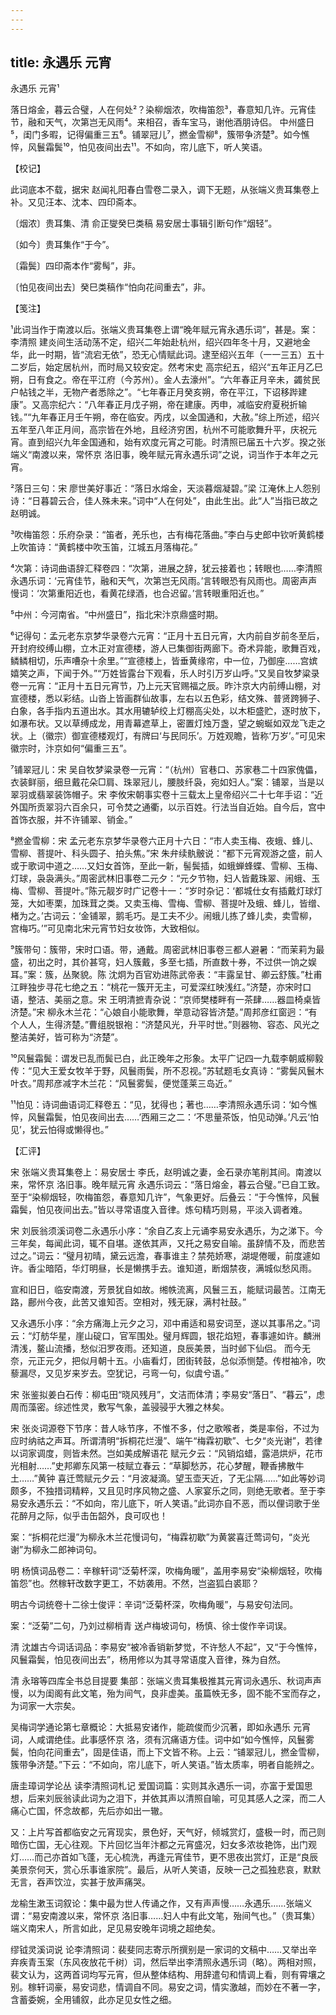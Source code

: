 ```yaml
---
---
---
```

title: 永遇乐 元宵
---



永遇乐 元宵¹





落日熔金，暮云合璧，人在何处²？染柳烟浓，吹梅笛怨³，春意知几许。元宵佳节，融和天气，次第岂无风雨⁴。来相召，香车宝马，谢他酒朋诗侣。 中州盛日⁵，闺门多暇，记得偏重三五⁶。铺翠冠儿⁷，撚金雪柳⁸，簇带争济楚⁹。如今憔悴，风鬟霜鬓¹⁰，怕见夜间出去¹¹。不如向，帘儿底下，听人笑语。

【校记】

此词底本不载，据宋 赵闻礼阳春白雪卷二录入，调下无题，从张端义贵耳集卷上补。又见汪本、沈本、四印斋本。

〔烟浓〕贵耳集、清 俞正燮癸巳类稿 易安居士事辑引断句作“烟轻”。

〔如今〕贵耳集作“于今”。

〔霜鬓〕四印斋本作“雾髩”，非。

〔怕见夜间出去〕癸巳类稿作“怕向花间重去”，非。

【笺注】

¹此词当作于南渡以后。张端义贵耳集卷上谓“晚年赋元宵永遇乐词”，甚是。案：李清照 建炎间生活动荡不定，绍兴二年始赴杭州，绍兴四年冬十月，又避地金华，此一时期，皆“流宕无依”，恐无心情赋此词。逮至绍兴五年（一一三五）五十二岁后，始定居杭州，而时局又较安定。然考宋史 高宗纪五，绍兴“五年正月乙巳朔，日有食之。帝在平江府（今苏州）。金人去濠州”。“六年春正月辛未，蠲贫民户帖钱之半，无物产者悉除之”。“七年春正月癸亥朔，帝在平江，下诏移跸建康”。又高宗纪六：“八年春正月戊子朔，帝在建康。丙申，减临安府夏税折输钱。”“九年春正月壬午朔，帝在临安。丙戌，以金国通和，大赦。”综上所述，绍兴五年至八年正月间，高宗皆在外地，且经济穷困，杭州不可能歌舞升平，庆祝元宵。直到绍兴九年金国通和，始有欢度元宵之可能。时清照已届五十六岁。揆之张端义“南渡以来，常怀京 洛旧事，晚年赋元宵永遇乐词”之说，词当作于本年之元宵。

²落日三句：宋 廖世美好事近：“落日水熔金，天淡暮烟凝碧。”梁 江淹休上人怨别诗：“日暮碧云合，佳人殊未来。”词中“人在何处”，由此生出。此“人”当指已故之赵明诚。

³吹梅笛怨：乐府杂录：“笛者，羌乐也，古有梅花落曲。”李白与史郎中钦听黄鹤楼上吹笛诗：“黄鹤楼中吹玉笛，江城五月落梅花。”

⁴次第：诗词曲语辞汇释卷四：“次第，进展之辞，犹云接着也；转眼也……李清照永遇乐词：‘元宵佳节，融和天气，次第岂无风雨。’言转眼恐有风雨也。周密声声慢词：‘次第重阳近也，看黄花绿酒，也合迟留。’言转眼重阳近也。”

⁵中州：今河南省。“中州盛日”，指北宋汴京鼎盛时期。

⁶记得句：孟元老东京梦华录卷六元宵：“正月十五日元宵，大内前自岁前冬至后，开封府绞缚山棚，立木正对宣德楼，游人已集御街两廊下。奇术异能，歌舞百戏，鳞鳞相切，乐声嘈杂十余里。”“宣德楼上，皆垂黄缘帘，中一位，乃御座……宫嫔嬉笑之声，下闻于外。”“万姓皆露台下观看，乐人时引万岁山呼。”又吴自牧梦粱录卷一元宵：“正月十五日元宵节，乃上元天官赐福之辰。昨汴京大内前缚山棚，对宣德楼，悉以彩结。山沓上皆画群仙故事，左右以五色彩，结文殊、普贤跨狮子、白象，各手指内五道出水。其水用辘轳绞上灯棚高尖处，以木柜盛贮，逐时放下，如瀑布状。又以草缚成龙，用青幕遮草上，密置灯烛万盏，望之蜿蜒如双龙飞走之状。上（徽宗）御宣德楼观灯，有牌曰‘与民同乐’。万姓观瞻，皆称‘万岁’。”可见宋徽宗时，汴京如何“偏重三五”。

⁷铺翠冠儿：宋 吴自牧梦粱录卷一元宵：“（杭州）官巷口、苏家巷二十四家傀儡，衣装鲜丽，细旦戴花朵□肩、珠翠冠儿，腰肢纤袅，宛如妇人。”案：铺翠，当是以翠羽或翡翠装饰帽子。宋 李攸宋朝事实卷十三载太上皇帝绍兴二十七年手诏：“近外国所贡翠羽六百余只，可令焚之通衢，以示百姓。行法当自近始。自今后，宫中首饰衣服，并不许铺翠、销金。”

⁸撚金雪柳：宋 孟元老东京梦华录卷六正月十六日：“市人卖玉梅、夜蛾、蜂儿、雪柳、菩提叶、科头圆子、拍头焦。”宋 朱弁续骫骳说：“都下元宵观游之盛，前人或于歌词中道之……又妇女首饰，至此一新，髻鬓插，如蛾蝉蜂蝶、雪柳、玉梅、灯球，袅袅满头。”周密武林旧事卷二元夕：“元夕节物，妇人皆戴珠翠、闹蛾、玉梅、雪柳、菩提叶。”陈元靓岁时广记卷十一：“岁时杂记：‘都城仕女有插戴灯球灯笼，大如枣栗，加珠茸之类。又卖玉梅、雪梅、雪柳、菩提叶及蛾、蜂儿，皆缯、楮为之。’古词云：‘金铺翠，鹅毛巧。是工夫不少。闹蛾儿拣了蜂儿卖，卖雪柳，宫梅巧。’”可见南北宋元宵节妇女妆饰，大致相似。

⁹簇带句：簇带，宋时口语。带，通戴。周密武林旧事卷三都人避暑：“而茉莉为最盛，初出之时，其价甚穹，妇人簇戴，多至七插，所直数十券，不过供一饷之娱耳。”案：簇，丛聚貌。陈 沈炯为百官劝进陈武帝表：“丰露呈甘、卿云舒簇。”杜甫江畔独步寻花七绝之五：“桃花一簇开无主，可爱深红映浅红。”济楚，亦宋时口语，整洁、美丽之意。宋 王明清摭青杂说：“京师樊楼畔有一茶肆……器皿椅桌皆济楚。”宋 柳永木兰花：“心娘自小能歌舞，举意动容皆济楚。”周邦彦红窗迥：“有个人人，生得济楚。”曹组脱银袍：“济楚风光，升平时世。”则器物、容态、风光之整洁美好，皆可称为“济楚”。

¹⁰风鬟霜鬓：谓发已乱而鬓已白，此正晚年之形象。太平广记四一九载李朝威柳毅传：“见大王爱女牧羊于野，风鬟雨鬓，所不忍视。”苏轼题毛女真诗：“雾鬓风鬟木叶衣。”周邦彦减字木兰花：“风鬟雾鬓，便觉蓬莱三岛近。”

¹¹怕见：诗词曲语词汇释卷五：“见，犹得也；著也……李清照永遇乐词：‘如今憔悴，风鬟霜鬓，怕见夜间出去……’西厢三之二：‘不思量茶饭，怕见动弹。’凡云‘怕见’，犹云怕得或懒得也。”

【汇评】

宋 张端义贵耳集卷上：易安居士 李氏，赵明诚之妻，金石录亦笔削其间。南渡以来，常怀京 洛旧事。晚年赋元宵 永遇乐词云：“落日熔金，暮云合璧。”已自工致。至于“染柳烟轻，吹梅笛怨，春意知几许”，气象更好。后叠云：“于今憔悴，风鬟霜鬓，怕见夜间出去。”皆以寻常语度入音律。炼句精巧则易，平淡入调者难。

宋 刘辰翁须溪词卷二永遇乐小序：“余自乙亥上元诵李易安永遇乐，为之涕下。今三年矣，每闻此词，辄不自堪。遂依其声，又托之易安自喻。虽辞情不及，而悲苦过之。”词云：“璧月初晴，黛云远澹，春事谁主？禁苑娇寒，湖堤倦暖，前度遽如许。香尘暗陌，华灯明昼，长是懒携手去。谁知道，断烟禁夜，满城似愁风雨。

宣和旧日，临安南渡，芳景犹自如故。缃帙流离，风鬟三五，能赋词最苦。江南无路，鄜州今夜，此苦又谁知否。空相对，残无寐，满村社鼓。”

又永遇乐小序：“余方痛海上元夕之习，邓中甫适和易安词至，遂以其事吊之。”词云：“灯舫华星，崖山碇口，官军围处。璧月辉圆，银花焰短，春事遽如许。麟洲清浅，鳌山流播，愁似汨罗夜雨。还知道，良辰美景，当时邺下仙侣。 而今无奈，元正元夕，把似月朝十五。小庙看灯，团街转鼓，总似添恻楚。传柑袖冷，吹藜漏尽，又见岁来岁去。空犹记，弓弯一句，似虞兮语。”

宋 张鉴拟姜白石传：柳屯田“晓风残月”，文洁而体清；李易安“落日”、“暮云”，虑周而藻密。综述性灵，敷写气象，盖骎骎乎大雅之林矣。

宋 张炎词源卷下节序：昔人咏节序，不惟不多，付之歌喉者，类是率俗，不过为应时纳祜之声耳。所谓清明“拆桐花烂漫”、端午“梅霖初歇”、七夕“炎光谢”，若律以词家调度，则皆未然。岂如美成解语花 赋元夕云：“风销焰蜡，露浥烘炉，花市光相射……”史邦卿东风第一枝赋立春云：“草脚愁苏，花心梦醒，鞭香拂散牛土……”黄钟 喜迁莺赋元夕云：“月波凝滴。望玉壶天近，了无尘隔……”如此等妙词颇多，不独措词精粹，又且见时序风物之盛、人家宴乐之同，则绝无歌者。至于李易安永遇乐云：“不如向，帘儿底下，听人笑语。”此词亦自不恶，而以俚词歌于坐花醉月之际，似乎击缶韶外，良可叹也！

案：“拆桐花烂漫”为柳永木兰花慢词句，“梅霖初歇”为黄裳喜迁莺词句，“炎光谢”为柳永二郎神词句。

明 杨慎词品卷二：辛稼轩词“泛菊杯深，吹梅角暖”，盖用李易安“染柳烟轻，吹梅笛怨”也。然稼轩改数字更工，不妨袭用。不然，岂盗狐白裘耶？

明古今词统卷十二徐士俊评：辛词“泛菊杯深，吹梅角暖”，与易安句法同。

案：“泛菊”二句，乃刘过柳梢青 送卢梅坡词句，杨慎、徐士俊作辛词误。

清 沈雄古今词话词品：李易安“被冷香销新梦觉，不许愁人不起”，又“于今憔悴，风鬟霜鬓，怕见夜间出去”，杨用修以为其寻常语度入音律，殊为自然。

清 永瑢等四库全书总目提要 集部：张端义贵耳集极推其元宵词永遇乐、秋词声声慢，以为闺阁有此文笔，殆为间气，良非虚美。虽篇帙无多，固不能不宝而存之，为词家一大宗矣。

吴梅词学通论第七章概论：大抵易安诸作，能疏俊而少沉著，即如永遇乐 元宵词，人咸谓绝佳。此事感怀京 洛，须有沉痛语方佳。词中如“如今憔悴，风鬟雾鬓，怕向花间重去”，固是佳语，而上下文皆不称。上云：“铺翠冠儿，撚金雪柳，簇带争济楚。”下云：“不如向，帘儿底下，听人笑语。”皆太质率，明者自能辨之。

唐圭璋词学论丛 读李清照词札记 爱国词篇：实则其永遇乐一词，亦富于爱国思想，后来刘辰翁读此词为之泪下，并依其声以清照自喻，可见其感人之深，而二人痛心亡国，怀念故都，先后亦如出一辙。

又：上片写首都临安之元宵现实，景色好，天气好，倾城赏灯，盛极一时，而己则暗伤亡国，无心往观。下片回忆当年汴都之元宵盛况，妇女多浓妆艳饰，出门观灯……而己亦首如飞蓬，无心梳洗，再逢元宵佳节，更不思夜出赏灯，正是“良辰美景奈何天，赏心乐事谁家院”。最后，从听人笑语，反映一己之孤独悲哀，默默无言，吞声饮泣，实甚于放声痛哭。

龙榆生漱玉词叙论：集中最为世人传诵之作，又有声声慢……永遇乐……张端义谓：“易安南渡以来，常怀京 洛旧事……妇人中有此文笔，殆间气也。”（贵耳集）端义南宋人，所言如此，足见易安晚年词境之超绝矣。

缪钺灵溪词说 论李清照词：裴斐同志寄示所撰别是一家词的文稿中……又举出辛弃疾青玉案（东风夜放花千树）词，然后举出李清照永遇乐词（略）。两相对照，裴文认为，这两首词均写元宵，但从整体结构、用辞遣句和情调上看，则有霄壤之别。稼轩词豪，易安词悲，情调自不同。易安之词，情实激越，而妙在不著一字，含蓄委婉，全用铺叙，此亦足见女性之细。